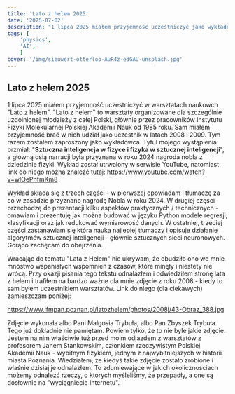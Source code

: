 ```yaml
---
title: 'Lato z helem 2025'
date: '2025-07-02'
description: "1 lipca 2025 miałem przyjemność uczestniczyć jako wykładowca w warsztatach naukowch Lato z helem. Wpis zawiera link do mojego wykładu oraz do zdjęcia z czasów, kiedy sam byłem uczestników tych warsztatów w roku 2008."
tags: [
	'physics',
	'AI',
	]
cover: '/img/sieuwert-otterloo-AuR4z-edGAU-unsplash.jpg'
---
```

## Lato z helem 2025

1 lipca 2025 miałem przyjemność uczestniczyć w warsztatach naukowch "Lato z helem". "Lato z helem" to warsztaty organizowane dla szczególnie uzdolnionej młodzieży z całej Polski, głównie przez pracowników Instytutu Fizyki Molekularnej Polskiej Akademii Nauk od 1985 roku. Sam miałem przyjemność brać w nich udział jako uczestnik w latach 2008 i 2009. Tym razem zostałem zaproszony jako wykładowca. Tytuł mojego wystąpienia brzmiał: "**Sztuczna inteligencja w fizyce i fizyka w sztucznej inteligencji**", a główną osią narracji była przyznana w roku 2024 nagroda nobla z dziedzinie fizyki. Wykład został utrwalony w serwisie YouTube, natomiast link do niego można znaleźć tutaj:
https://www.youtube.com/watch?v=wlOePnfmKm8

Wykład składa się z trzech części - w pierwszej opowiadam i tłumaczę za co w zasadzie przyznano nagrodę Nobla w roku 2024. W drugiej części przechodzę do prezentacji kilku aspektów praktycznych / technicznych - omawiam i prezentuję jak można budować w języku Python modele regresji, klasyfikacji oraz jak redukować wymiarowość danych. W ostatniej, trzeciej części zastanawiam się która nauka najlepiej tłumaczy i opisuje działanie algorytmów sztucznej inteligencji - głównie sztucznych sieci neuronowych. Gorąco zachęcam do obejrzenia.

Wracając do tematu "Lata z Helem" nie ukrywam, że obudziło ono we mnie mnóstwo wspaniałych wspomnień z czasów, które minęły i niestety nie wrócą. Przy okazji pisania tego tekstu odnalazłem i odwiedziłem stronę lata z helem i trafiłem na bardzo ważne dla mnie zdjęcie z roku 2008 - kiedy to sam byłem uczestnikiem warsztatów. Link do niego (dla ciekawych) zamieszczam poniżej:

https://www.ifmpan.poznan.pl/latozhelem/photos/2008j/43-Obraz_388.jpg

Zdjęcie wykonała albo Pani Małgosia Trybuła, albo Pan Zbyszek Trybuła. Tego już dokładnie nie pamiętam. Powiem tylko, że to nie byle jakie zdjęcie. Jestem na nim właściwie tuż przed moim odjazdem z warsztatów z profesorem Janem Stankowskim, członkiem rzeczywistym Polskiej Akademii Nauk - wybitnym fizykiem, jednym z najwybitniejszych w historii miasta Poznania. Wiedziałem, że kiedyś takie zdjęcie zostało zrobione i właśnie dzisiaj je odnalazłem. To zdumiewające w jakich okolicznościach możemy odnaleźć rzeczy, o których myśleliśmy, że przepadły, a one są dosłownie na "wyciągnięcie Internetu".  

